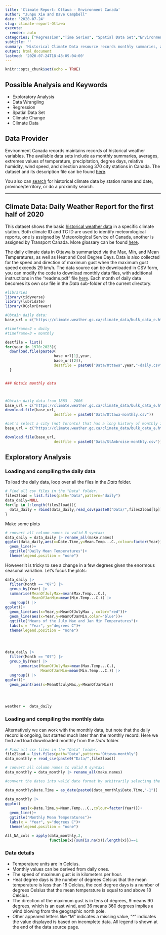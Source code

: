 ```yaml
---
title: 'Climate Report: Ottawa - Environment Canada'
author: "Junpu Xie and Dave Campbell"
date: '2020-07-24'
slug: climate-report-Ottawa
execute:
  render: auto
categories: ["Regression","Time Series", "Spatial Data Set","Environment Canada", "For loops"]
subtitle: ''
summary: 'Historical Climate Data resource records monthly summaries, averages, extremes values of temperature, precipitation, degree days, relative humidity, wind speed, and direction among 370 city stations in Canada.'
output: html_document
lastmod: '2020-07-24T18:48:09-04:00'
---
```


```r
knitr::opts_chunk$set(echo = TRUE)
```


## Possible Analysis and Keywords

- Exploratory Analysis
- Data Wrangling
- Regression
- Spatial Data Set
- Climate Change
- Climate Data

## Data Provider

Environment Canada records maintains records of historical weather variables. The available data sets include as monthly summaries, averages, extremes values of temperature, precipitation, degree days, relative humidity, wind speed, and direction among 370 city stations in Canada. The dataset and its description file can be found [here](https://climate.weather.gc.ca/index_e.html). 

You also can [search](https://climate.weather.gc.ca/historical_data/search_historic_data_e.html)  for historical climate data by station name and date, province/territory, or do a proximity search.

***

## Climate Data: Daily Weather Report for the first half of 2020

This dataset shows the basic [historical weather data](https://climate.weather.gc.ca/climate_data/bulk_data_e.html?format=csv&stationID=53001&Year=2020&Month=6&Day=1&timeframe=2&submit=Download+Data) in a specific climate station.  Both climate ID and TC ID are used to identify meteorological reports, one is assigned by Meteorological Service of Canada, another is assigned by Transport Canada. More glossary can be found [here](https://climate.weather.gc.ca/glossary_e.html#stnOper).

The daily climate data in Ottawa is summarized via the Max, Min, and Mean Temperatures, as well as Heat and Cool Degree Days.  Data is also collected for the speed and direction of maximum gust when the maximum gust speed exceeds 29 km/h. The data source can be downloaded in CSV form, you can modify the code to download monthly data files, with additional instructions in the "readme.pdf" file  [here](https://drive.google.com/drive/folders/1WJCDEU34c60IfOnG4rv5EPZ4IhhW9vZH).  Each month of daily data becomes its own csv file in the _Data_ sub-folder of the current directory.


```r
#libraries
library(tidyverse)
library(lubridate)
library(RColorBrewer)

```



```r
#Obtain daily data:
base_url = c("https://climate.weather.gc.ca/climate_data/bulk_data_e.html?format=csv&stationID=4333&Year=", "&Month=1&Day=1&timeframe=2&submit=Download+Data")

#timeframe=2 = daily
#timeframe=3 = monthly

destfile = list()
for(year in 1970:2023){
  download.file(paste0(
                      base_url[1],year,
                      base_url[2]),
                      destfile = paste0("Data/Ottawa",year,"-daily.csv"))
  }


### Obtain monthly data



#Obtain daily data from 1883 - 2006
base_url = c("https://climate.weather.gc.ca/climate_data/bulk_data_e.html?format=csv&stationID=4333&timeframe=3&submit=Download+Data")
download.file(base_url,
                      destfile = paste0("Data/Ottawa-monthly.csv"))

#Let's select a city (not Toronto) that has a long history of monthly info that only recently ends
base_url = c("https://climate.weather.gc.ca/climate_data/bulk_data_e.html?format=csv&stationID=5936&timeframe=3&submit=Download+Data")

download.file(base_url,
                      destfile = paste0("Data/StAmbroise-monthly.csv"))
```


## Exploratory Analysis

### Loading and compiling the daily data

To load the daily data, loop over all the files in the _Data_ folder.  


```r
# Find all csv files in the "Data" folder.
files2load = list.files(path="Data",pattern="daily")
data_daily=NULL
for(lp in 1:length(files2load)){
  data_daily = rbind(data_daily,read_csv(paste0("Data/",files2load[lp])))
}

```


Make some plots
```r
# convert all column names to valid R syntax:
data_daily = data_daily |> rename_all(make.names)
ggplot(data_daily,aes(x=Date.Time,y=Mean.Temp...C.,colour=factor(Year)))+
  geom_line()+
  ggtitle("Daily Mean Temperatures")+
  theme(legend.position = "none") 
```


However it is tricky to see a change in a few degrees given the enormous seasonal variation.  Let's focus the plots:


```r

data_daily |> 
  filter(Month == "07") |> 
  group_by(Year) |> 
  summarise(MeanOfJulyMax=mean(Max.Temp...C.),
            MeanOfJanMin=mean(Min.Temp...C.)) |>
  ungroup() |>
ggplot()+
  geom_line(aes(x=Year,y=MeanOfJulyMax , color="red"))+
  geom_line(aes(x=Year,y=MeanOfJanMin,color="blue"))+
  ggtitle("Means of the July Max and Jan Min Temperatures")+
  labs(x = "Year", y="degrees C")+
  theme(legend.position = "none") 




data_daily |> 
  filter(Month == "07") |> 
  group_by(Year) |> 
      summarise(MeanOfJulyMax=mean(Max.Temp...C.),
                MeanOfJanMin=mean(Min.Temp...C.)) |>
  ungroup() |>
ggplot()+
  geom_point(aes(x=MeanOfJulyMax,y=MeanOfJanMin))




weather =  data_daily
```


### Loading and compiling the monthly data

Alternatively we can work with the monthly data, but note that the daily record is ongoing, but started much later than the monthly record.  Here we find and load downloaded monthly from the _Data_ folder.  


```r
# Find all csv files in the "Data" folder.
file2load = list.files(path="Data",pattern="Ottawa-monthly")
data_monthly = read_csv(paste0("Data/",file2load))

# convert all column names to valid R syntax:
data_monthly = data_monthly |> rename_all(make.names)

#convert the dates into valid date format by arbitrarily selecting the 15th of the month to give it a date

data_monthly$Date.Time = as_date(paste0(data_monthly$Date.Time,"-1"))

data_monthly |> 
ggplot(
       aes(x=Date.Time,y=Mean.Temp...C.,colour=factor(Year)))+
  geom_line()+
  ggtitle("Monthly Mean Temperatures")+
  labs(x = "Year", y="degrees C")+
  theme(legend.position = "none") 

All_NA_cols = apply(data_monthly,2,
                    function(x){sum(is.na(x))/length(x)})==1


```


### Data details

- Temperature units are in Celcius.
- Monthly values can be derived from daily ones.
- The speed of maximum gust is in kilometers per hour.
- Heat degree days is the number of degrees Celsius that the mean temperature is less than 18 Celcius, the cool degree days is a number of degrees Celsius that the mean temperature is equal to and above 18 Celcius.
- The direction of the maximum gust is in tens of degrees, 9 means 90 degrees, which is an east wind, and 36 means 360 degrees implies a wind blowing from the geographic north pole.
- Other appeared letters like "M" indicates a missing value, "^" indicates the value displayed is based on incomplete data. All legend is shown at the end of the data source page.


